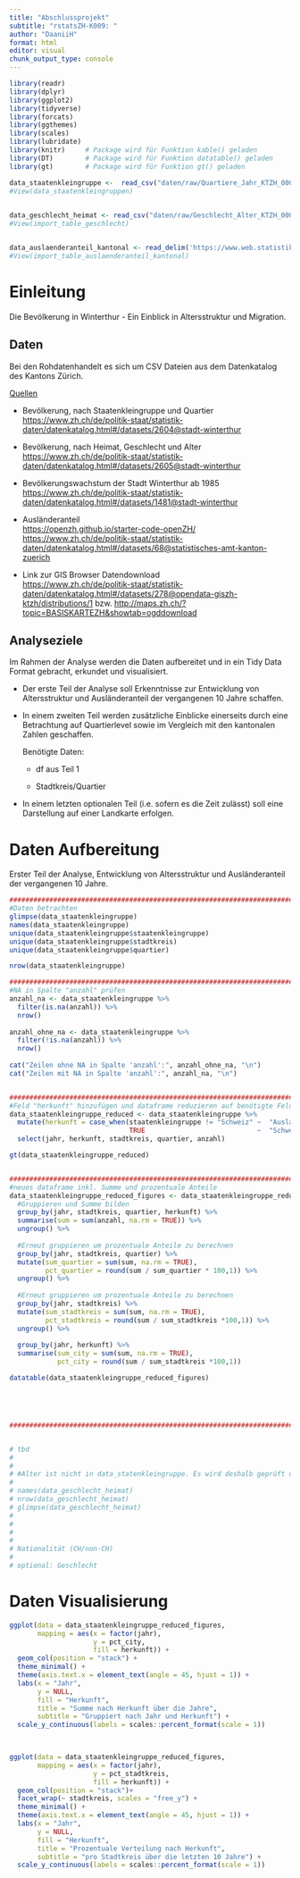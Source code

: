 ```yaml
---
title: "Abschlussprojekt"
subtitle: "rstatsZH-K009: "
author: "DaaniiH"
format: html
editor: visual
chunk_output_type: console
---
```


```r

library(readr)
library(dplyr)
library(ggplot2)
library(tidyverse)
library(forcats)
library(ggthemes)
library(scales)
library(lubridate)
library(knitr)     # Package wird für Funktion kable() geladen
library(DT)        # Package wird für Funktion datatable() geladen
library(gt)        # Package wird für Funktion gt() geladen

```

```r

data_staatenkleingruppe <-  read_csv("daten/raw/Quartiere_Jahr_KTZH_00002604_00005328.csv")
#View(data_staatenkleingruppen)
  

data_geschlecht_heimat <- read_csv("daten/raw/Geschlecht_Alter_KTZH_00002605_00005330.csv")
#View(import_table_geschlecht)


data_auslaenderanteil_kantonal <- read_delim('https://www.web.statistik.zh.ch/ogd/data/KANTON_ZUERICH_205.csv')
#View(import_table_auslaenderanteil_kantonal)
```

# Einleitung

Die Bevölkerung in Winterthur - Ein Einblick in Altersstruktur und Migration.

## Daten

Bei den Rohdatenhandelt es sich um CSV Dateien aus dem Datenkatalog des Kantons Zürich.

[Quellen]{.underline}

-   Bevölkerung, nach Staatenkleingruppe und Quartier\
    [https://www.zh.ch/de/politik-staat/statistik-daten/datenkatalog.html#/datasets/2604\@stadt-winterthur](https://www.zh.ch/de/politik-staat/statistik-daten/datenkatalog.html#/datasets/2604@stadt-winterthur)

-   Bevölkerung, nach Heimat, Geschlecht und Alter\
    [https://www.zh.ch/de/politik-staat/statistik-daten/datenkatalog.html#/datasets/2605\@stadt-winterthur](https://www.zh.ch/de/politik-staat/statistik-daten/datenkatalog.html#/datasets/2605@stadt-winterthur)

-   Bevölkerungswachstum der Stadt Winterthur ab 1985\
    [https://www.zh.ch/de/politik-staat/statistik-daten/datenkatalog.html#/datasets/1481\@stadt-winterthur](https://www.zh.ch/de/politik-staat/statistik-daten/datenkatalog.html#/datasets/1481@stadt-winterthur)

-   Ausländeranteil\
    <https://openzh.github.io/starter-code-openZH/>\
    [https://www.zh.ch/de/politik-staat/statistik-daten/datenkatalog.html#/datasets/68\@statistisches-amt-kanton-zuerich](https://www.zh.ch/de/politik-staat/statistik-daten/datenkatalog.html#/datasets/68@statistisches-amt-kanton-zuerich)

-   Link zur GIS Browser Datendownload\
    [https://www.zh.ch/de/politik-staat/statistik-daten/datenkatalog.html#/datasets/278\@opendata-giszh-ktzh/distributions/1](https://www.zh.ch/de/politik-staat/statistik-daten/datenkatalog.html#/datasets/278@opendata-giszh-ktzh/distributions/1) bzw. <http://maps.zh.ch/?topic=BASISKARTEZH&showtab=ogddownload>

## Analyseziele

Im Rahmen der Analyse werden die Daten aufbereitet und in ein Tidy Data Format gebracht, erkundet und visualisiert.

-   Der erste Teil der Analyse soll Erkenntnisse zur Entwicklung von Altersstruktur und Ausländeranteil der vergangenen 10 Jahre schaffen.

-   In einem zweiten Teil werden zusätzliche Einblicke einerseits durch eine Betrachtung auf Quartierlevel sowie im Vergleich mit den kantonalen Zahlen geschaffen.

    Benötigte Daten:

    -   df aus Teil 1

    -   Stadtkreis/Quartier

-   In einem letzten optionalen Teil (i.e. sofern es die Zeit zulässt) soll eine Darstellung auf einer Landkarte erfolgen.

# Daten Aufbereitung

Erster Teil der Analyse, Entwicklung von Altersstruktur und Ausländeranteil der vergangenen 10 Jahre.

```r

##############################################################################
#Daten betrachten
glimpse(data_staatenkleingruppe)
names(data_staatenkleingruppe)
unique(data_staatenkleingruppe$staatenkleingruppe)
unique(data_staatenkleingruppe$stadtkreis)
unique(data_staatenkleingruppe$quartier)

nrow(data_staatenkleingruppe)

##############################################################################
#NA in Spalte "anzahl" prüfen
anzahl_na <- data_staatenkleingruppe %>%
  filter(is.na(anzahl)) %>%
  nrow()
  
anzahl_ohne_na <- data_staatenkleingruppe %>%
  filter(!is.na(anzahl)) %>%
  nrow()
  
cat("Zeilen ohne NA in Spalte 'anzahl':", anzahl_ohne_na, "\n")
cat("Zeilen mit NA in Spalte 'anzahl':", anzahl_na, "\n")


##############################################################################
#Feld "herkunft" hinzufügen und dataframe reduzieren auf benötigte Felder
data_staatenkleingruppe_reduced <- data_staatenkleingruppe %>% 
  mutate(herkunft = case_when(staatenkleingruppe != "Schweiz" ~  "Ausland",
                              TRUE                            ~  "Schweiz")) %>% 
  select(jahr, herkunft, stadtkreis, quartier, anzahl) 

gt(data_staatenkleingruppe_reduced)


##############################################################################
#neues dataframe inkl. Summe und prozentuale Anteile
data_staatenkleingruppe_reduced_figures <- data_staatenkleingruppe_reduced %>%
  #Gruppieren und Summe bilden
  group_by(jahr, stadtkreis, quartier, herkunft) %>%   
  summarise(sum = sum(anzahl, na.rm = TRUE)) %>% 
  ungroup() %>%
  
  #Erneut gruppieren um prozentuale Anteile zu berechnen 
  group_by(jahr, stadtkreis, quartier) %>%
  mutate(sum_quartier = sum(sum, na.rm = TRUE),
         pct_quartier = round(sum / sum_quartier * 100,1)) %>%
  ungroup() %>%
  
  #Erneut gruppieren um prozentuale Anteile zu berechnen 
  group_by(jahr, stadtkreis) %>%
  mutate(sum_stadtkreis = sum(sum, na.rm = TRUE),
         pct_stadtkreis = round(sum / sum_stadtkreis *100,1)) %>%
  ungroup() %>%
  
  group_by(jahr, herkunft) %>%
  summarise(sum_city = sum(sum, na.rm = TRUE),
            pct_city = round(sum / sum_stadtkreis *100,1))

datatable(data_staatenkleingruppe_reduced_figures)





##############################################################################


# tbd
# 
# 
# #Alter ist nicht in data_statenkleingruppe. Es wird deshalb geprüft ob diese Angabe aus einer anderen Quelle hinzugenommen werden kann.
# 
# names(data_geschlecht_heimat)
# nrow(data_geschlecht_heimat)
# glimpse(data_geschlecht_heimat)
# 
# 
# 
# 
# Nationalität (CH/non-CH)
# 
# optional: Geschlecht 


```

# Daten Visualisierung

```r


ggplot(data = data_staatenkleingruppe_reduced_figures, 
       mapping = aes(x = factor(jahr),
                     y = pct_city,
                     fill = herkunft)) +
  geom_col(position = "stack") +
  theme_minimal() +
  theme(axis.text.x = element_text(angle = 45, hjust = 1)) +
  labs(x = "Jahr",
       y = NULL,
       fill = "Herkunft",
       title = "Summe nach Herkunft über die Jahre",
       subtitle = "Gruppiert nach Jahr und Herkunft") +
  scale_y_continuous(labels = scales::percent_format(scale = 1))
  


ggplot(data = data_staatenkleingruppe_reduced_figures,
       mapping = aes(x = factor(jahr),
                     y = pct_stadtkreis,
                     fill = herkunft)) +
  geom_col(position = "stack")+
  facet_wrap(~ stadtkreis, scales = "free_y") +
  theme_minimal() +
  theme(axis.text.x = element_text(angle = 45, hjust = 1)) +
  labs(x = "Jahr",
       y = NULL,
       fill = "Herkunft",
       title = "Prozentuale Verteilung nach Herkunft",
       subtitle = "pro Stadtkreis über die letzten 10 Jahre") +
  scale_y_continuous(labels = scales::percent_format(scale = 1))


```
